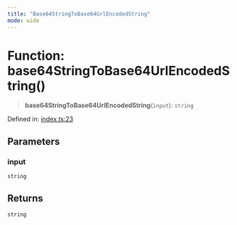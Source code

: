 ```yaml
---
title: "Base64StringToBase64UrlEncodedString"
mode: wide
---
```

  
# Function: base64StringToBase64UrlEncodedString()

> **base64StringToBase64UrlEncodedString**(`input`): `string`

Defined in: [index.ts:23](https://github.com/tkhq/sdk/blob/ee72856c3f450731d7501ab05001215768b71500/packages/encoding/src/index.ts#L23)

## Parameters

### input

`string`

## Returns

`string`
